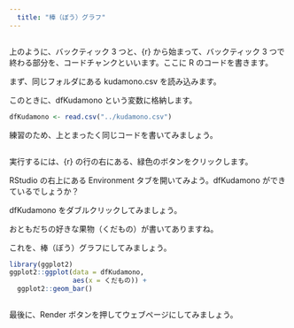 ```yaml
---
  title: "棒（ぼう）グラフ"
---
```


```r

```

上のように、バックティック 3 つと、{r} から始まって、バックティック 3 つで終わる部分を、コードチャンクといいます。ここに R のコードを書きます。
  
まず、同じフォルダにある kudamono.csv を読み込みます。

このときに、dfKudamono という変数に格納します。

```r
dfKudamono <- read.csv("../kudamono.csv")
```

練習のため、上とまったく同じコードを書いてみましょう。

```r

```

実行するには、{r} の行の右にある、緑色のボタンをクリックします。

RStudio の右上にある Environment タブを開いてみよう。dfKudamono ができているでしょうか？

dfKudamono をダブルクリックしてみましょう。

おともだちの好きな果物（くだもの）が書いてありますね。

これを、棒（ぼう）グラフにしてみましょう。

```r
library(ggplot2)
ggplot2::ggplot(data = dfKudamono,
                aes(x = くだもの)) +
  ggplot2::geom_bar()
```

```r




```

最後に、Render ボタンを押してウェブページにしてみましょう。

